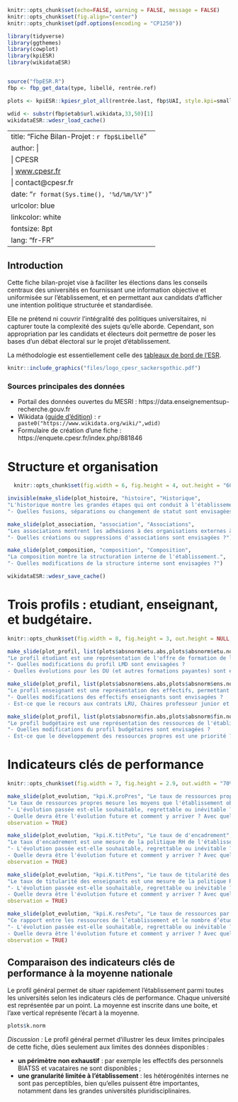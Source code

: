 
```r
knitr::opts_chunk$set(echo=FALSE, warning = FALSE, message = FALSE)
knitr::opts_chunk$set(fig.align="center")
knitr::opts_chunk$set(pdf.options(encoding = "CP1250"))

library(tidyverse)
library(ggthemes)
library(cowplot)
library(kpiESR)
library(wikidataESR)


source("fbpESR.R")
fbp <- fbp_get_data(type, libellé, rentrée.ref)

plots <- kpiESR::kpiesr_plot_all(rentrée.last, fbp$UAI, style.kpi=small_style)

wdid <- substr(fbp$etab$url.wikidata,33,50)[1]
wikidataESR::wdesr_load_cache()
```

---
title: "Fiche Bilan-Projet : `r fbp$Libellé`"
author: |
  | CPESR
  | [www.cpesr.fr](https://cpesr.fr)
  | contact@cpesr.fr
date: "`r format(Sys.time(), '%d/%m/%Y')`"
urlcolor: blue
linkcolor: white
fontsize: 8pt
lang: "fr-FR"
---

## Introduction



Cette fiche bilan-projet vise à faciliter les élections dans les conseils centraux des universités en fournissant une information objective et uniformisée sur l'établissement, et en permettant aux candidats d'afficher une intention politique structurée et standardisée.

Elle ne prétend ni couvrir l'intégralité des politiques universitaires, ni capturer toute la complexité des sujets qu'elle aborde. Cependant, son appropriation par les candidats et électeurs doit permettre de poser les bases d'un débat électoral sur le projet d'établissement.

La méthodologie est essentiellement celle des [tableaux de bord de l'ESR](https://cpesr.fr/2020/09/tableau-de-bord-esr/).

```r
knitr::include_graphics("files/logo_cpesr_sackersgothic.pdf")
```



### Sources principales des données

- Portail des données ouvertes du MESRI : https://data.enseignementsup-recherche.gouv.fr
- Wikidata ([guide d'édition](https://github.com/cpesr/wikidataESR/blob/master/Rmd/wikidataESR.md)) : `r paste0("https://www.wikidata.org/wiki/",wdid)` 
- Formulaire de création d'une fiche : https://enquete.cpesr.fr/index.php/881846


# Structure et organisation

```r
  knitr::opts_chunk$set(fig.width = 6, fig.height = 4, out.height = "60%", fig.align="center")
```


```r
invisible(make_slide(plot_histoire, "histoire", "Historique",
"L'historique montre les grandes étapes qui ont conduit à l'établissement actuel.",
"- Quelles fusions, séparations ou changement de statut sont envisagées ?"))
```


```r
make_slide(plot_association, "association", "Associations",
"Les associations montrent les adhésions à des organisations externes à l'établissement.",
"- Quelles créations ou suppressions d'associations sont envisagées ?")
```


```r
make_slide(plot_composition, "composition", "Composition",
"La composition montre la structuration interne de l'établissement.",
"- Quelles modifications de la structure interne sont envisagées ?")
```

```r
wikidataESR::wdesr_save_cache()
```


# Trois profils : etudiant, enseignant, et budgétaire.

```r
knitr::opts_chunk$set(fig.width = 8, fig.height = 3, out.height = NULL, out.width="100%", fig.align="center")
```


```r
make_slide(plot_profil, list(plots$absnorm$etu.abs,plots$absnorm$etu.norm), "Le profil étudiant",
"Le profil étudiant est une représentation de l'offre de formation de l'établissement, en terme de pyramidage LMD, et de développement des diplômes d'université (DU ou diplôme d'établissement).",
"- Quelles modifications du profil LMD sont envisagées ?
- Quelles évolutions pour les DU (et autres formations payantes) sont envisagées ?")
```


```r
make_slide(plot_profil, list(plots$absnorm$ens.abs,plots$absnorm$ens.norm), "Le profil enseignant",
"Le profil enseignant est une représentation des effectifs, permettant de constater la répartition entre titulaires, enseignants-chercheurs (EC), Doctorants et ATER, et Contrats LRU.",
"- Quelles modifications des effectifs enseignants sont envisagées ?
- Est-ce que le recours aux contrats LRU, Chaires professeur junior et Contrats de mission est envisagée ?")
```


```r
make_slide(plot_profil, list(plots$absnorm$fin.abs,plots$absnorm$fin.norm), "Le profil budgétaire",
"Le profil budgétaire est une représentation des ressources de l'établissement : ressources complètes, ressources propres (hors subvention pour charge de service public), et proportion des inscription en DU.",
"- Quelles modifications du profil budgétaires sont envisagées ?
- Est-ce que le développement des ressources propres est une priorité ? De quelle manière ?")
```

# Indicateurs clés de performance

```r
knitr::opts_chunk$set(fig.width = 7, fig.height = 2.9, out.width = "70%", fig.align="center")
```


```r
make_slide(plot_evolution, "kpi.K.proPres", "Le taux de ressources propres", small = TRUE,
"Le taux de ressources propres mesure les moyens que l'établissement obtient en plus des subventions de service public versées l'Etat. Ces moyens regroupent notamment les financements sur projet et les frais de scolarité, qui sont généralement la source la plus importante. Il reflêtent donc à la fois le dynamisme de l'établissement et sa volonté de commercialiser ses services.",
"- L'évolution passée est-elle souhaitable, regrettable ou inévitable ?
- Quelle devra être l'évolution future et comment y arriver ? Avec quelle priorité ?",
observation = TRUE)

```


```r
make_slide(plot_evolution, "kpi.K.titPetu", "Le taux de d'encadrement", unit = "enseignants titulaires pour 100 étudiants",
"Le taux d'encadrement est une mesure de la politique RH de l'établissement. Il indique le nombre d'enseignants titulaires pour 100 étudiants (doctorants non inclus).",
"- L'évolution passée est-elle souhaitable, regrettable ou inévitable ?
- Quelle devra être l'évolution future et comment y arriver ? Avec quelle priorité ?",
observation = TRUE)
```


```r
make_slide(plot_evolution, "kpi.K.titPens", "Le taux de titularité des enseignants", small = TRUE,
"Le taux de titularité des enseignants est une mesure de la politique RH de l'établissement. Il indique la proportion d'enseignants titulaires parmi tous les enseignants, exceptés les vacataires, pour lesquels les données nationales manquent malgré qu'ils puissent être plus nombreux que les enseignants titulaires. Une hausse peut aussi bien refléter une politique de titularisation, qu'une éviction des non titulaires.",
"- L'évolution passée est-elle souhaitable, regrettable ou inévitable ?
- Quelle devra être l'évolution future et comment y arriver ? Avec quelle priorité ?",
observation = TRUE)
```


```r
make_slide(plot_evolution, "kpi.K.resPetu", "Le taux de ressources par étudiant", unit = "€",
"Ce rapport entre les ressources de l’établissement et le nombre d’étudiants inscrits en premier et deuxième cycle (L et M) permet de mesurer les res sources dont dispose l’établissement par rapport à la taille de sa population étudiante. Attention : ce taux ne correspond pas à la dépense de l’établissement pour chacun de ses étudiants, et il ne dépend que faiblement de la politique locale.",
"- L'évolution passée est-elle souhaitable, regrettable ou inévitable ?
- Quelle devra être l'évolution future et comment y arriver ? Avec quelle priorité ?",
observation = TRUE)
```


## Comparaison des indicateurs clés de performance à la moyenne nationale

Le profil général permet de situer rapidement l'établissement parmi toutes les universités selon les indicateurs clés de performance. Chaque université est représentée par un point. La moyenne est inscrite dans une boite, et l'axe vertical représente l'écart à la moyenne.

```r
plots$k.norm
```
_Discussion :_ Le profil général permet d'illustrer les deux limites principales de cette fiche, dûes seulement aux limites des données disponibles :

 - __un périmètre non exhaustif__ : par exemple les effectifs des personnels BIATSS et vacataires ne sont disponibles ;
 - __une granularité limitée à l'établissement__ : les hétérogénités internes ne sont pas perceptibles, bien qu'elles puissent être importantes, notamment dans les grandes universités pluridisciplinaires.
